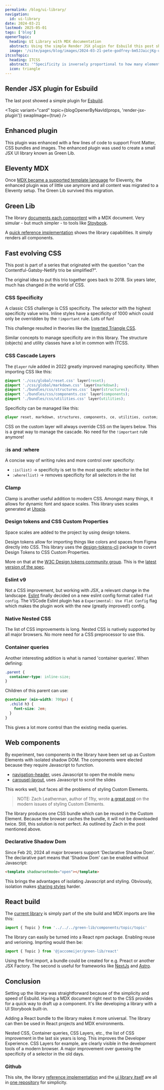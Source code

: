 ```yaml
---
permalink: /blog/ui-library/
navigation:
  id: ui-library
date: 2024-03-21
lastmod: 2025-05-01
tags: ['blog']
openerTopic:
  heading: UI Library with MDX documentation
  abstract: Using the simple Render JSX plugin for Esbuild this post shows how to setup a simple UI library.
  image: '/site/pages/blog/images/2024-03-21-pete-godfrey-bm5JJaicjKg-unsplash.jpg'
itcssTopic:
  heading: ITCSS
  abstract: '"Specificity is inversely proportional to how many elements they affect."'
  icon: triangle
---
```



## Render JSX plugin for Esbuild

The last post showed a simple plugin for [Esbuild](https://esbuild.github.io).

<Topic
  variant="card"
  topic={blogOpenerByNavId(props, 'render-jsx-plugin')}
  swapImage={true}
/>

## Enhanced plugin

This plugin was enhanced with a few lines of code to support Front Matter, CSS
bundles and images. The enhanced plugin was used to create a small JSX UI
library known as Green Lib.

## Eleventy MDX

Once [MDX became a supported template
language](https://www.11ty.dev/docs/languages/mdx/) for Eleventy, the enhanced
plugin was of little use anymore and all content was migrated to a Eleventy
setup. The Green Lib survived this migration.

## Green Lib

The library [documents each compontent](https://jaccomeijer.nl/green-lib) with a
MDX document. Very simular - but much simpler - to tools like
[Stoybook](https://storybook.js.org).

A [quick reference implementation](https://www.jaccomeijer.nl/reference) shows
the library capabilities. It simply renders all components.

## Fast evolving CSS

This post is part of a series that originated with the question "can the
Contentful-Gatsby-Netlify trio be simplified?".

The original idea to put this trio together goes back to 2018. Six years later,
much has changed in the world of CSS.

### CSS Specificity

A classic CSS challenge is CSS specificity. The selector with the highest
specificity value wins. Inline styles have a specificity of 1000 which could
only be overridden by the `!important` rule. Lots of fun!

This challenge resulted in theories like the [Inverted Triangle
CSS](https://www.xfive.co/blog/itcss-scalable-maintainable-css-architecture/).

<Topic variant="quote" topic={props.itcssTopic} />

Similar concepts to manage specificity are in this library. The structure
(objects) and utility classes have a lot in common with ITCSS.

### CSS Cascade Layers

The `@layer` rule added in 2022 greatly improved managing specificity. When
importing CSS like this:

```css
@import './css/global/reset.css' layer(reset);
@import './css/global/markdown.css' layer(markdown);
@import './bundles/css/structures.css' layer(structures);
@import './bundles/css/components.css' layer(components);
@import './bundles/css/utilities.css' layer(utilities);
```

Specificity can be managed like this:

```css
@layer reset, markdown, structures, components, ce, utilities, custom;
```

CSS on the custom layer will always override CSS on the layers below. This is a
great way to manage the cascade. No need for the `!important` rule anymore!

### :is and :where

A concise way of writing rules and more control over specificity:

- `:is(list)` → specificity is set to the most specific selector in the list
- `:where(list)` → removes specificity for all selectors in the list

### Clamp

Clamp is another useful addition to modern CSS. Amongst many things, it allows
for dynamic font and space scales. This library uses scales generated at
[Utopia](https://utopia.fyi).

### Design tokens and CSS Custom Properties

Space scales are added to the project by using design tokens.

Design tokens allow for importing things like colors and spaces from Figma
directly into CSS. This library uses the
[design-tokens-cli](https://github.com/Heydon/design-tokens-cli) package to
covert Design Tokens to CSS Custom Properties.

More on that at
the [W3C Design tokens community
group](https://www.w3.org/community/design-tokens/). This is the [latest version
of the spec](https://tr.designtokens.org/format/).

### Eslint v9

Not a CSS improvement, but working with JSX, a relevant change in the landscape.
[Eslint](https://eslint.org) finally decided on a new eslint config format
called `flat config`. The VSCode Eslint plugin has a `Experimental: Use Flat
Config` flag which makes the plugin work with the new (greatly improved!)
config.

### Native Nested CSS

The list of CSS improvements is long. Nested CSS is natively supported by all
major browsers. No more need for a CSS preprocessor to use this.

### Container queries

Another interesting addition is what is named 'container queries'. When
defining:

```css
.parent {
  container-type: inline-size;
}
```

Children of this parent can use:

```css
@container (min-width: 700px) {
  .child h3 {
    font-size: 2em;
  }
}
```

This gives a lot more control than the existing media queries.

## Web components

By experiment, two components in the library have been set up as Custom Elements
with isolated shadow DOM. The components were elected because they require
Javascript to function.

- [navigation-header](https://www.jaccomeijer.nl/green-lib/components/navigation-header),
  uses Javascript to open the mobile menu
- [carousel-layout](https://www.jaccomeijer.nl/green-lib/components/carousel-layout),
  uses Javascript to scroll the slides

This works well, but faces all the problems of styling Custom Elements.

> NOTE: Zach Leatherman, author of 11ty, wrote [a great
> post](https://www.zachleat.com/web/styling-web-components/) on the modern
> issues of styling Custom Elements.

The library produces one CSS bundle which can be reused in the Custom Element.
Because the browser caches the bundle, it will not be downloaded twice. Still,
this solution is not perfect. As outlined by Zach in the post mentioned above.

### Declarative Shadow Dom

Since Feb 20, 2024 all major browsers support 'Declarative Shadow Dom'. The
declarative part means that 'Shadow Dom' can be enabled without Javascript:

```html
<template shadowrootmode="open"></template>
```

This brings the advantages of isolating Javascript and styling. Obviously,
isolation makes [sharing styles](https://www.w3.org/TR/css-shadow-parts-1/)
harder.

## React build

The [current library](https://jaccomeijer.nl/green-lib) is simply part of the
site build and MDX imports are like this:

```js
import { Topic } from '../../../green-lib/components/topic/topic'
```

The library can easily  be turned into a React npm package. Enabling reuse and
verioning. Imprting would then be:

```js
import { Topic } from '@jaccomeijer/green-lib/react'
```

Using the first import, a bundle could be created for e.g. Preact or another JSX
Factory. The second is useful for frameworks like [NextJs](https://nextjs.org)
and [Astro](https://astro.build).

## Conclusion

Setting up the library was straightforward because of the simplicity and speed
of Esbuild. Having a MDX document right next to the CSS provides for a quick way
to draft up a component. It's like developing a library with a UI Storybook
built-in.

Adding a React bundle to the library makes it more universal. The library can
then be used in React projects and MDX environments.

Nested CSS, Container queries, CSS Layers, etc., the list of CSS improvement in
the last six years is long. This improves the Developer Experience. CSS Layers
for example, are clearly visible in the development tools of a modern browser. A
major improvement over guessing the specificity of a selector in the old days.

### Github

This site, the library [reference
implementation](https://jaccomeijer.nl/reference) and the [ui library
itself](https://www.jaccomeijer.nl/green-lib) are all in [one
repository](https://github.com/jaccomeijer/jaccomeijer.github.io) for
simplicity.
